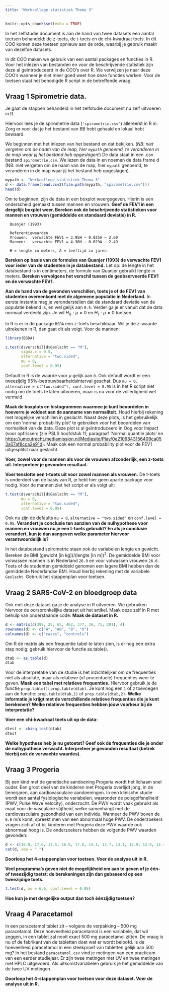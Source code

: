 ```yaml
---
title: "Werkcollege statistiek Thema 3"
---
```


```r
knitr::opts_chunk$set(echo = TRUE)
```

In het zelfstudie document is aan de hand van twee datasets een aantal toetsen behandeld: de z-toets, de t-toets en de chi-kwadraat toets. In dit COO komen deze toetsen opnieuw aan de orde, waarbij je gebruik maakt van dezelfde datasets.

In dit COO maken we gebruik van een aantal packages en functies in R. Voor het inlezen van bestanden en voor de beschrijvende statistiek zijn deze al geïntroduceerd in de COO’s over R. We verwijzen je naar deze COO’s wanneer je niet meer goed weet hoe deze functies werken. Voor de toetsen staat het benodigde R script in de betreffende vraag. 

## Vraag 1 Spirometrie data.

Je gaat de stappen behandeld in het zelfstudie document nu zelf uitvoeren in R.

Hiervoor lees je de spirometrie data (`'spirometrie.csv'`) allereerst in R in. Zorg er voor dat je het bestand van BB hebt gehaald en lokaal hebt bewaard.

We beginnen met het inlezen van het bestand en dat bekijken. (_NB: niet vergeten om de naam van de map, hier `mypath` genoemd, te veranderen in de map waar jij het bestand heb opgeslagen!_) De data staat in een .csv bestand `spirometrie.csv`. We lezen de data in en noemen de data frame d (NB: niet vergeten om de naam van de map, hier `mypath` genoemd, te veranderen in de map waar jij het bestand heb opgeslagen).

```r
mypath <- "Werkcollege_statistiek_Thema_3"
d <- data.frame(read.csv2(file.path(mypath, "spirometrie.csv")))
head(d)
```

Om te beginnen, zijn de data in een boxplot weergegeven. Hierin is een onderscheid gemaakt tussen mannen en vrouwen. **Geef de FEV1 in een dergelijk boxplot weer. Bereken ook de beschrijvende statistieken voor mannen en vrouwen (gemiddelde en standaard deviatie) in R.**

```{}
  Quanjer (1993)

  Referentiewaarden
  Vrouwen: 	verwachte FEV1 = 3.95H – 0.025A – 2.60
  Mannen: 	verwachte FEV1 = 4.30H – 0.029A – 2.49

  H = lengte in meters, A = leeftijd in jaren
```

**Bereken op basis van de formules van Quanjer (1993) de verwachte FEV1 voor ieder van de studenten in je databestand.**
Let op: de lengte in het databestand is in centimeters, de formule van Quanjer gebruikt lengte in meters.
**Bereken vervolgens het verschil tussen de geobserveerde FEV1 en de verwachte FEV1.**

**Aan de hand van de gevonden verschillen, toets je of de FEV1 van studenten overeenkomt met de algemene populatie in Nederland.**
In eerste instantie mag je veronderstellen dat de standaard deviatie van de populatie bekend is, en wel  gelijk aan `0.5`. Verder ga je er vanuit dat de data normaal verdeeld zijn. Je wil $H_0:\mu = 0$ en $H_1:\mu \neq 0$ toetsen.

In R is er in de package `BSDA` een z-toets beschikbaar. Wil je de z-waarde uitrekenen in R, dan gaat dit als volgt. Voor de mannen:

```r
library(BSDA)

z.test(d$verschil[d$Geslacht == "M"],
       sigma.x = 0.5,
       alternative = "two.sided",
       mu = 0,
       conf.level = 0.95)
```

Default in R is de waarde voor $\mu$ gelijk aan `0`. Ook default wordt er een tweezijdig 95%-betrouwbaarheidsinterval geschat. Dus `mu = 0, alternative = c("two.sided"), conf.level = 0.95` is in het R script niet nodig om de toets te laten uitvoeren, maar is nu voor de volledigheid wel vermeld.

**Maak de boxplots en histogrammen waarmee je kunt beoordelen in hoeverre je voldoet aan de aanname van normaliteit.** Houd hierbij rekening met mogelijke verschillen in geslacht. Naast deze plots, is het gebruikelijk om een ‘normal probability plot’ te gebruiken voor het beoordelen van normaliteit van de data. Deze plot is al geïntroduceerd in Oog voor Impact (voor opfrissen: (zie PSLS hoofdstuk 11, paragraaf ‘Normal quantile plots’ en [https://umcutrecht.mediamission.nl/Mediasite/Play/0e2109843156409ca053a07af8cca2e91d](https://umcutrecht.mediamission.nl/Mediasite/Play/0e2109843156409ca053a07af8cca2e91d)). Maak ook een normal probability plot voor de FEV1 uitgesplitst naar geslacht.

**Voer, zowel voor de mannen als voor de vrouwen afzonderlijk, een z-toets uit. Interpreteer je gevonden resultaat.**

**Voer tenslotte een t-toets uit voor zowel mannen als vrouwen.** De t-toets is onderdeel van de basis van R, je hebt hier geen aparte package voor nodig. Voor de mannen ziet het script er als volgt uit:

```r
t.test(d$verschil[d$Geslacht == "M"],
       mu = 0,
       alternative = "two.sided",
       conf.level = 0.95)
```

Ook nu zijn de defaults `mu = 0`, `alternative = "two.sided"` en `conf.level = 0.95`.
**Verandert je conclusie ten aanzien van de nulhypothese voor mannen en vrouwen nu je een t-toets gebruikt? En als je conclusie verandert, kun je dan aangeven welke parameter hiervoor verantwoordelijk is?**

In het databestand spirometrie staan ook de variabelen lengte en gewicht. Bereken de BMI (gewicht [in kg])/(lengte [in m])$^2$. De gemiddelde BMI voor volwassen mannen is in Nederland `26.9` en voor volwassen vrouwen `26.6`. Toets of de studenten gemiddeld genomen een lagere BMI hebben dan de gemiddelde Nederlandse BMI. Houd hierbij rekening met de variabele `Geslacht`. Gebruik het stappenplan voor toetsen.

## Vraag 2 SARS-CoV-2 en bloedgroep data

Ook met deze dataset ga je de analyse in R uitvoeren. We gebruiken hiervoor de oorspronkelijke dataset uit het artikel. Maak deze zelf in R met behulp van onderstaande code: **Maak de dataset in R.**

```r
d <- matrix(c(398, 25, 65, 462, 377, 36, 71, 291), 4)
rownames(d) <- c("A", "AB", "B", "O")
colnames(d) <- c("cases", "controls")
```

Om R de matrix als een frequentie tabel te laten zien, is er nog een extra stap nodig: gebruik hiervoor de functie as.table().

```r
dtab <- as.table(d)
dtab
```

Voor de interpretatie van de studie is het inzichtelijker om de frequenties niet als absolute, maar als relatieve (of procentuele) frequenties weer te geven. **Maak een tabel met relatieve frequenties.** Hiervoor gebruik je de functie `prop.table()`: `prop.table(dtab)`. Je kunt nog een `1` of `2` toevoegen aan de functie: `prop.table(dtab,1)` of `prop.table(dtab,2)`. **Welke informatie je krijgt met de verschillende relatieve frequenties die je kunt berekenen? Welke relatieve frequenties hebben jouw voorkeur bij de interpretatie?**

**Voer een chi-kwadraat toets uit op de data:**

```r
dtest <- chisq.test(dtab)
dtest
```

**Welke hypothese heb je nu getoetst? Geef ook de frequenties die je onder de nulhypothese verwacht. Interpreteer je gevonden resultaat (betrek hierbij ook de verwachte waardes).**


## Vraag 3 Progeria

Bij een kind met de genetische aandoening Progeria wordt het lichaam snel ouder. Een groot deel van de kinderen met Progeria overlijdt jong, in de tienerjaren, aan cardiovasculaire aandoeningen. In een klinische studie wordt een aantal fysiologische variabelen, waaronder de polsgolfsnelheid (PWV, Pulse Wave Velocity), onderzocht. De PWV wordt vaak gebruikt als maat voor de vasculaire stijfheid, welke samenhangt met de cardiovasculaire gezondheid van een individu. Wanneer de PWV boven de `6.6` m/s komt, spreekt men van een abnormaal hoge PWV. De onderzoekers vragen zich af of bij kinderen met Progeria deze PWV waarde ook abnormaal hoog is. De onderzoekers hebben de volgende PWV waarden gevonden:

```r
d <- c(18.8, 17.6, 17.5, 16.0, 17.8, 14.1, 13.7, 13.1, 12.9, 12.9, 12.4, 10.1, 9.3, 9.1, 8.3, 8.3, 7.9, 7.2)
cat(d, sep = " ")
```

**Doorloop het 4-stappenplan voor toetsen. Voer de analyse uit in R.**

**Veel programma’s geven niet de mogelijkheid om aan te geven of je één- of tweezijdig toetst: de berekeningen zijn dan gebaseerd op een tweezijdige toets.**

```r
t.test(d, mu = 6.6, conf.level = 0.95)
```

**Hoe kun je met dergelijke output dan toch éénzijdig toetsen?**

## Vraag 4 Paracetamol

In een paracetamol tablet zit – volgens de verpakking – 500 mg paracetamol. Deze hoeveelheid paracetamol is een variabele, dat wil zeggen, in een tablet zal nooit exact 500 mg paracetamol zitten. De vraag is nu of de fabrikant van de tabletten doet wat er wordt beloofd. Is de hoeveelheid paracetamol in een steekproef van tabletten gelijk aan 500 mg? In  het bestand `paracetamol.csv` vind je metingen van een practicum van een eerder studiejaar. Er zijn twee metingen met UV en twee metingen met HPLC uitgevoerd. Als uitkomstvariabelen gebruik je het gemiddelde van de twee UV metingen.

**Doorloop het 4-stappenplan voor toetsen voor deze dataset. Voer de analyse uit in R.**